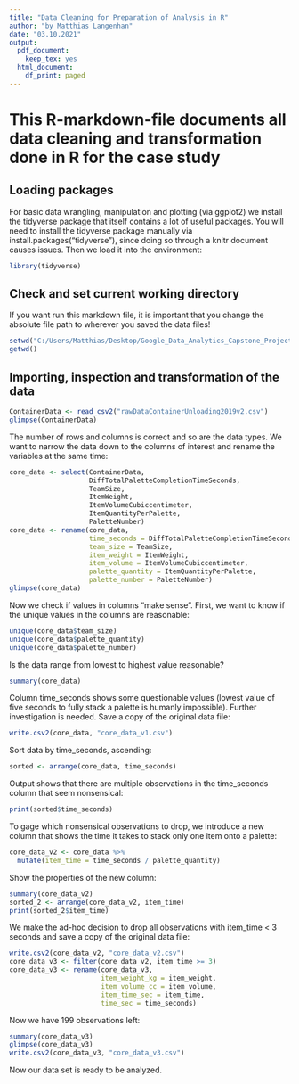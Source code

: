 ---
title: "Data Cleaning for Preparation of Analysis in R"
author: "by Matthias Langenhan"
date: "03.10.2021"
output:
  pdf_document: 
    keep_tex: yes
  html_document:
    df_print: paged
---
# This R-markdown-file documents all data cleaning and transformation done in R for the case study
## Loading packages
For basic data wrangling, manipulation and plotting (via ggplot2) we install the tidyverse package that itself contains a lot of useful packages. You will need to install the tidyverse package manually via install.packages("tidyverse"), since doing so through a knitr document causes issues. 
Then we load it into the environment:
```{r}
library(tidyverse)
```
## Check and set current working directory
If you want run this markdown file, it is important that you change the absolute file path to wherever you saved the data files!
```{r}
setwd("C:/Users/Matthias/Desktop/Google_Data_Analytics_Capstone_Project_Container")
getwd()
```
## Importing, inspection and transformation of the data
```{r}
ContainerData <- read_csv2("rawDataContainerUnloading2019v2.csv")
glimpse(ContainerData)
```
The number of rows and columns is correct and so are the data types.
We want to narrow the data down to the columns of interest and rename the variables at the same time:
```{r}
core_data <- select(ContainerData,
                    DiffTotalPaletteCompletionTimeSeconds,
                    TeamSize,
                    ItemWeight,
                    ItemVolumeCubiccentimeter,
                    ItemQuantityPerPalette,
                    PaletteNumber)
core_data <- rename(core_data,
                    time_seconds = DiffTotalPaletteCompletionTimeSeconds,
                    team_size = TeamSize,
                    item_weight = ItemWeight,
                    item_volume = ItemVolumeCubiccentimeter,
                    palette_quantity = ItemQuantityPerPalette,
                    palette_number = PaletteNumber)
glimpse(core_data)
```

Now we check if values in columns "make sense". First, we want to know if the unique values in the columns are reasonable:
```{r}
unique(core_data$team_size)
unique(core_data$palette_quantity)
unique(core_data$palette_number)
```

Is the data range from lowest to highest value reasonable?
```{r}
summary(core_data)
```

Column time_seconds shows some questionable values (lowest value of five seconds to fully stack a palette is humanly impossible). Further investigation is needed.
Save a copy of the original data file:
```{r}
write.csv2(core_data, "core_data_v1.csv")
```
Sort data by time_seconds, ascending:
```{r}
sorted <- arrange(core_data, time_seconds)
```
Output shows that there are multiple observations in the time_seconds column that seem nonsensical:
```{r}
print(sorted$time_seconds)
```

To gage which nonsensical observations to drop, we introduce a new column that shows the time it takes to stack only one item onto a palette:
```{r}
core_data_v2 <- core_data %>%
  mutate(item_time = time_seconds / palette_quantity)
```

Show the properties of the new column:
```{r}
summary(core_data_v2)
sorted_2 <- arrange(core_data_v2, item_time)
print(sorted_2$item_time)
```

We make the ad-hoc decision to drop all observations with item_time < 3 seconds and save a copy of the original data file:
```{r}
write.csv2(core_data_v2, "core_data_v2.csv")
core_data_v3 <- filter(core_data_v2, item_time >= 3)
core_data_v3 <- rename(core_data_v3,
                       item_weight_kg = item_weight,
                       item_volume_cc = item_volume,
                       item_time_sec = item_time,
                       time_sec = time_seconds)
```

Now we have 199 observations left:
```{r}
summary(core_data_v3)
glimpse(core_data_v3)
write.csv2(core_data_v3, "core_data_v3.csv")
```
Now our data set is ready to be analyzed.